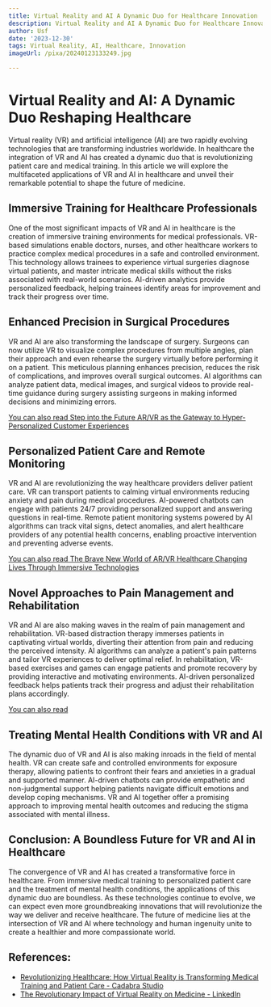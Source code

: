 ```yaml
---
title: Virtual Reality and AI A Dynamic Duo for Healthcare Innovation
description: Virtual Reality and AI A Dynamic Duo for Healthcare Innovation
author: Usf
date: '2023-12-30'
tags: Virtual Reality, AI, Healthcare, Innovation
imageUrl: /pixa/20240123133249.jpg

---
```

# Virtual Reality and AI: A Dynamic Duo Reshaping Healthcare

Virtual reality (VR) and artificial intelligence (AI) are two  rapidly evolving technologies that  are transforming industries worldwide. In healthcare the integration of VR and AI has  created a dynamic duo that is revolutionizing patient care  and  medical training. In  this article we will explore the multifaceted applications of VR and AI  in healthcare and unveil their remarkable potential to shape the future of medicine.

## Immersive  Training for Healthcare Professionals

One of the most significant impacts of VR and AI in healthcare is the creation of immersive training environments for medical  professionals. VR-based simulations enable doctors, nurses, and other healthcare workers to practice complex medical procedures in a safe and controlled environment. This technology allows trainees to experience virtual surgeries diagnose virtual patients, and master intricate medical skills without the risks associated with real-world  scenarios. AI-driven analytics  provide personalized feedback, helping trainees identify areas for improvement and track their progress over time.

## Enhanced Precision in Surgical Procedures

VR and  AI  are also transforming the landscape of  surgery. Surgeons can now utilize VR to  visualize complex  procedures from multiple angles, plan their approach and even  rehearse  the surgery  virtually before performing it on a patient. This meticulous planning enhances precision,  reduces the risk of complications, and improves overall surgical  outcomes. AI algorithms can analyze patient data, medical images, and surgical videos to provide real-time guidance  during surgery assisting surgeons in making informed decisions and minimizing  errors.

[You  can also read Step into the Future AR/VR as the Gateway to Hyper-Personalized  Customer Experiences](Step%20into%20the%20Future%20AR/VR%20as%20the%20Gateway%20to%20Hyper-Personalized%20Customer%20Experiences)


## Personalized Patient Care and Remote Monitoring

VR  and AI are revolutionizing the  way healthcare providers deliver patient care. VR  can transport patients  to calming virtual environments  reducing anxiety and pain during medical procedures. AI-powered chatbots can engage with patients 24/7 providing personalized  support and answering questions in  real-time.  Remote  patient monitoring systems powered by AI algorithms can track vital signs, detect  anomalies,  and alert healthcare providers of any potential health concerns, enabling proactive  intervention and  preventing adverse events.

[You can also read The Brave New World  of AR/VR Healthcare Changing Lives Through Immersive Technologies](The%20Brave%20New%20World%20of%20AR/VR%20Healthcare%20Changing%20Lives%20Through%20Immersive%20Technologies)


## Novel Approaches to Pain Management and Rehabilitation

VR and AI are also making waves in the realm of pain management and rehabilitation.  VR-based distraction therapy immerses patients in captivating virtual worlds, diverting their attention from pain and reducing the perceived  intensity. AI algorithms can analyze a  patient's pain patterns and tailor VR experiences to deliver optimal relief.  In rehabilitation, VR-based exercises and games can engage patients  and promote recovery by providing interactive and motivating environments.  AI-driven personalized feedback helps patients track their  progress and adjust their rehabilitation plans accordingly.

[You can also read  ]()


## Treating  Mental Health Conditions with VR and AI

The dynamic duo of  VR  and AI is  also making inroads  in the field of mental health. VR can create safe and controlled environments for exposure therapy, allowing patients to confront their fears and  anxieties in a gradual and supported  manner. AI-driven chatbots can provide empathetic and  non-judgmental support helping patients navigate difficult emotions and develop coping mechanisms. VR and AI together offer a promising approach to improving mental health outcomes and reducing the stigma associated with mental illness.

##  Conclusion: A  Boundless Future for VR and AI in Healthcare

The convergence of VR and AI has created a transformative force in healthcare. From  immersive medical training to personalized patient care and the treatment of mental health conditions, the applications of this dynamic duo are boundless. As these technologies continue to evolve, we can expect even more groundbreaking innovations that will revolutionize the  way we deliver and receive healthcare.  The future  of medicine lies at the intersection of VR and AI where technology and human ingenuity unite to create a healthier and more compassionate world.

## References:
- [Revolutionizing Healthcare: How Virtual Reality is Transforming Medical Training and Patient Care - Cadabra Studio](https://cadabra.studio/revolutionizing-healthcare-virtual-reality/)
- [The Revolutionary Impact of Virtual Reality on Medicine - LinkedIn](https://www.linkedin.com/pulse/revolutionary-impact-virtual-reality-medicine-milutin-blagojevic)
